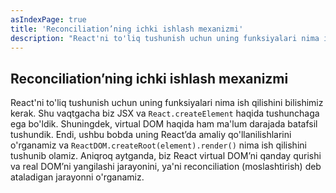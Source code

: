 ```yaml
---
asIndexPage: true
title: 'Reconciliation’ning ichki ishlash mexanizmi'
description: "React'ni to'liq tushunish uchun uning funksiyalari nima ish qilishini bilishimiz kerak. Shu vaqtgacha biz JSX va `React.createElement` haqida tushunchaga ega bo'ldik. Shuningdek, virtual DOM haqida ham ma'lum darajada batafsil tushundik. Endi, ushbu bobda uning React’da amaliy qo'llanilishlarini o'rganamiz va `ReactDOM.createRoot(element).render()` nima ish qilishini tushunib olamiz. Aniqroq aytganda, biz React virtual DOM’ni qanday qurishi va real DOM’ni yangilashi jarayonini, ya'ni reconciliation (moslashtirish) deb ataladigan jarayonni o'rganamiz."
---
```


## Reconciliation’ning ichki ishlash mexanizmi

React'ni to'liq tushunish uchun uning funksiyalari nima ish qilishini bilishimiz kerak. Shu vaqtgacha biz JSX va `React.createElement` haqida tushunchaga ega bo'ldik. Shuningdek, virtual DOM haqida ham ma'lum darajada batafsil tushundik. Endi, ushbu bobda uning React’da amaliy qo'llanilishlarini o'rganamiz va `ReactDOM.createRoot(element).render()` nima ish qilishini tushunib olamiz. Aniqroq aytganda, biz React virtual DOM’ni qanday qurishi va real DOM’ni yangilashi jarayonini, ya'ni reconciliation (moslashtirish) deb ataladigan jarayonni o'rganamiz.
